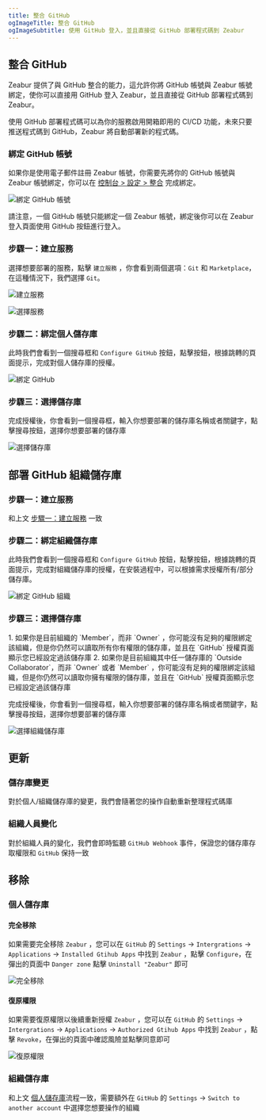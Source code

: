 ```yaml
---
title: 整合 GitHub
ogImageTitle: 整合 GitHub
ogImageSubtitle: 使用 GitHub 登入，並且直接從 GitHub 部署程式碼到 Zeabur
---
```



## 整合 GitHub

Zeabur 提供了與 GitHub 整合的能力，這允許你將 GitHub 帳號與 Zeabur 帳號綁定，使你可以直接用 GitHub 登入 Zeabur，並且直接從 GitHub 部署程式碼到 Zeabur。

使用 GitHub 部署程式碼可以為你的服務啟用開箱即用的 CI/CD 功能，未來只要推送程式碼到 GitHub，Zeabur 將自動部署新的程式碼。

### 綁定 GitHub 帳號

如果你是使用電子郵件註冊 Zeabur 帳號，你需要先將你的 GitHub 帳號與 Zeabur 帳號綁定，你可以在 [控制台 > 設定 > 整合](https://dash.zeabur.com/account/general) 完成綁定。

![綁定 GitHub 帳號](/deploy/intergration/link-github.png)

請注意，一個 GitHub 帳號只能綁定一個 Zeabur 帳號，綁定後你可以在 Zeabur 登入頁面使用 GitHub 按鈕進行登入。

### 步驟一：建立服務

選擇想要部署的服務，點擊 `建立服務` ，你會看到兩個選項：`Git` 和 `Marketplace`，在這種情況下，我們選擇 `Git`。

![建立服務](/deploy/intergration/add-service.png)

![選擇服務](/deploy/intergration/select-service.png)

### 步驟二：綁定個人儲存庫

此時我們會看到一個搜尋框和 `Configure GitHub` 按鈕，點擊按鈕，根據跳轉的頁面提示，完成對個人儲存庫的授權。

![綁定 GitHub](/deploy/intergration/configure-github.png)

### 步驟三：選擇儲存庫

完成授權後，你會看到一個搜尋框，輸入你想要部署的儲存庫名稱或者關鍵字，點擊搜尋按鈕，選擇你想要部署的儲存庫

![選擇儲存庫](/deploy/intergration/select-repo.png)

## 部署 GitHub 組織儲存庫

### 步驟一：建立服務
和上文 [步驟一：建立服務](/docs/zh-TW/intergration/github#步驟一建立服務) 一致

### 步驟二：綁定組織儲存庫

此時我們會看到一個搜尋框和 `Configure GitHub` 按鈕，點擊按鈕，根據跳轉的頁面提示，完成對組織儲存庫的授權，在安裝過程中，可以根據需求授權所有/部分儲存庫。

![綁定 GitHub 組織](/deploy/intergration/configure-org.png)

### 步驟三：選擇儲存庫

<Callout>
1. 如果你是目前組織的 `Member`，而非 `Owner` ，你可能沒有足夠的權限綁定該組織，但是你仍然可以讀取所有你有權限的儲存庫，並且在 `GitHub` 授權頁面顯示您已經設定過該儲存庫
2. 如果你是目前組織其中任一儲存庫的 `Outside Collaborator`，而非 `Owner` 或者 `Member` ，你可能沒有足夠的權限綁定該組織，但是你仍然可以讀取你擁有權限的儲存庫，並且在 `GitHub` 授權頁面顯示您已經設定過該儲存庫
</Callout>

完成授權後，你會看到一個搜尋框，輸入你想要部署的儲存庫名稱或者關鍵字，點擊搜尋按鈕，選擇你想要部署的儲存庫

![選擇組織儲存庫](/deploy/intergration/select-org-repo.png)

## 更新

### 儲存庫變更

對於個人/組織儲存庫的變更，我們會隨著您的操作自動重新整理程式碼庫

### 組織人員變化

對於組織人員的變化，我們會即時監聽 `GitHub Webhook` 事件，保證您的儲存庫存取權限和 `GitHub` 保持一致

## 移除

### 個人儲存庫

#### 完全移除

如果需要完全移除 `Zeabur` ，您可以在 `GitHub` 的 `Settings` -> `Intergrations` -> `Applications` -> `Installed Gtihub Apps` 中找到 `Zeabur` ，點擊 `Configure`，在彈出的頁面中 `Danger zone` 點擊 `Uninstall "Zeabur"` 即可

![完全移除](/deploy/intergration/uninstall-zeabur.png)

#### 復原權限

如果需要復原權限以後續重新授權 `Zeabur` ，您可以在 `GitHub` 的 `Settings` -> `Intergrations` -> `Applications` -> `Authorized Gtihub Apps` 中找到 `Zeabur` ，點擊 `Revoke`，在彈出的頁面中確認風險並點擊同意即可

![復原權限](/deploy/intergration/revoke-zeabur.png)

### 組織儲存庫

和上文 [個人儲存庫](./github#個人儲存庫)流程一致，需要額外在 `GitHub` 的 `Settings` -> `Switch to another account` 中選擇您想要操作的組織